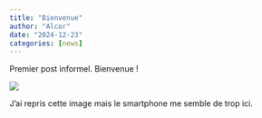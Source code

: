```yaml
---
title: "Bienvenue"
author: "Alcor"
date: "2024-12-23"
categories: [news]
---
```


Premier post informel. 
Bienvenue !

![](thumbnail.jpg)

J'ai repris cette image mais le smartphone me semble de trop ici.

